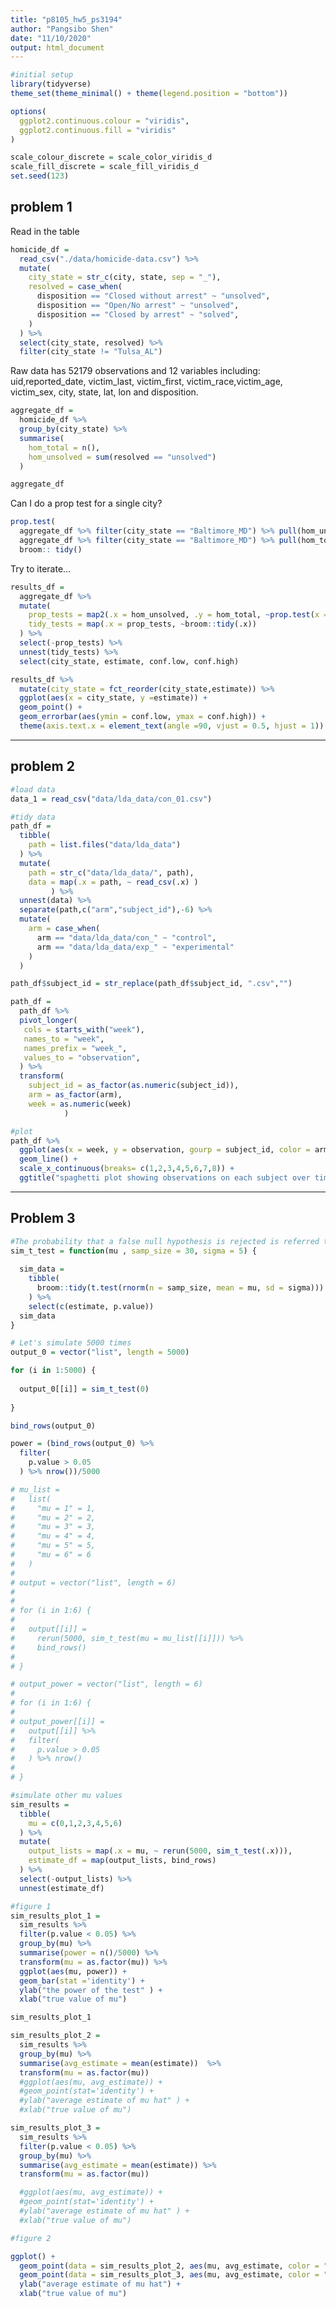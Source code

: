```yaml
---
title: "p8105_hw5_ps3194"
author: "Pangsibo Shen"
date: "11/10/2020"
output: html_document
---
```


```r
#initial setup
library(tidyverse)
theme_set(theme_minimal() + theme(legend.position = "bottom"))

options(
  ggplot2.continuous.colour = "viridis",
  ggplot2.continuous.fill = "viridis"
)

scale_colour_discrete = scale_color_viridis_d
scale_fill_discrete = scale_fill_viridis_d
set.seed(123)
```

## problem 1

Read in the table

```r
homicide_df =
  read_csv("./data/homicide-data.csv") %>%
  mutate(
    city_state = str_c(city, state, sep = "_"),
    resolved = case_when(
      disposition == "Closed without arrest" ~ "unsolved",
      disposition == "Open/No arrest" ~ "unsolved",
      disposition == "Closed by arrest" ~ "solved",
    )
  ) %>%
  select(city_state, resolved) %>%
  filter(city_state != "Tulsa_AL")
```
Raw data has 52179 observations and 12 variables including: uid,reported_date, victim_last, victim_first, victim_race,victim_age, victim_sex, city, state, lat, lon and disposition. 

```r
aggregate_df =
  homicide_df %>%
  group_by(city_state) %>%
  summarise(
    hom_total = n(),
    hom_unsolved = sum(resolved == "unsolved")
  )

aggregate_df
```
Can I do a prop test for a single city?

```r
prop.test(
  aggregate_df %>% filter(city_state == "Baltimore_MD") %>% pull(hom_unsolved),
  aggregate_df %>% filter(city_state == "Baltimore_MD") %>% pull(hom_total)) %>%
  broom:: tidy()
```

Try to iterate...

```r
results_df = 
  aggregate_df %>%
  mutate(
    prop_tests = map2(.x = hom_unsolved, .y = hom_total, ~prop.test(x = .x, n = .y)),
    tidy_tests = map(.x = prop_tests, ~broom::tidy(.x))
  ) %>%
  select(-prop_tests) %>%
  unnest(tidy_tests) %>%
  select(city_state, estimate, conf.low, conf.high)
```

```r
results_df %>%
  mutate(city_state = fct_reorder(city_state,estimate)) %>%
  ggplot(aes(x = city_state, y =estimate)) +
  geom_point() +
  geom_errorbar(aes(ymin = conf.low, ymax = conf.high)) +
  theme(axis.text.x = element_text(angle =90, vjust = 0.5, hjust = 1))
```
-------------------------------------------

## problem 2

```r
#load data
data_1 = read_csv("data/lda_data/con_01.csv")
```

```r
#tidy data
path_df = 
  tibble(
    path = list.files("data/lda_data")
  ) %>%
  mutate(
    path = str_c("data/lda_data/", path),
    data = map(.x = path, ~ read_csv(.x) )
         ) %>%
  unnest(data) %>%
  separate(path,c("arm","subject_id"),-6) %>%
  mutate(
    arm = case_when(
      arm == "data/lda_data/con_" ~ "control",
      arm == "data/lda_data/exp_" ~ "experimental"
    )
  )

path_df$subject_id = str_replace(path_df$subject_id, ".csv","")

path_df = 
  path_df %>%
  pivot_longer(
   cols = starts_with("week"),
   names_to = "week",
   names_prefix = "week_",
   values_to = "observation",
  ) %>%
  transform(
    subject_id = as_factor(as.numeric(subject_id)),
    arm = as_factor(arm),
    week = as.numeric(week)
            )
```


```r
#plot
path_df %>%
  ggplot(aes(x = week, y = observation, gourp = subject_id, color = arm)) +
  geom_line() +
  scale_x_continuous(breaks= c(1,2,3,4,5,6,7,8)) +
  ggtitle("spaghetti plot showing observations on each subject over time")
```

-----------------------------------

## Problem 3

```r
#The probability that a false null hypothesis is rejected is referred to as power
sim_t_test = function(mu , samp_size = 30, sigma = 5) {
  
  sim_data = 
    tibble(
      broom::tidy(t.test(rnorm(n = samp_size, mean = mu, sd = sigma)))
    ) %>%
    select(c(estimate, p.value))
  sim_data
}
```


```r
# Let's simulate 5000 times
output_0 = vector("list", length = 5000)

for (i in 1:5000) {
  
  output_0[[i]] = sim_t_test(0)
  
}

bind_rows(output_0)

power = (bind_rows(output_0) %>%
  filter(
    p.value > 0.05 
  ) %>% nrow())/5000
```


```r
# mu_list = 
#   list(
#     "mu = 1" = 1,
#     "mu = 2" = 2,
#     "mu = 3" = 3,
#     "mu = 4" = 4,
#     "mu = 5" = 5,
#     "mu = 6" = 6
#   )
# 
# output = vector("list", length = 6)
# 
# 
# for (i in 1:6) {
#   
#   output[[i]] = 
#     rerun(5000, sim_t_test(mu = mu_list[[i]])) %>% 
#     bind_rows()
#   
# }
```

```r

# output_power = vector("list", length = 6)
# 
# for (i in 1:6) {
# 
# output_power[[i]] =  
#   output[[i]] %>%
#   filter(
#     p.value > 0.05 
#   ) %>% nrow()
#   
# }

```

```r
#simulate other mu values
sim_results = 
  tibble(
    mu = c(0,1,2,3,4,5,6)
  ) %>% 
  mutate(
    output_lists = map(.x = mu, ~ rerun(5000, sim_t_test(.x))),
    estimate_df = map(output_lists, bind_rows)
  ) %>% 
  select(-output_lists) %>% 
  unnest(estimate_df)
```

```r
#figure 1
sim_results_plot_1 =
  sim_results %>%
  filter(p.value < 0.05) %>%
  group_by(mu) %>%
  summarise(power = n()/5000) %>%
  transform(mu = as.factor(mu)) %>%
  ggplot(aes(mu, power)) +
  geom_bar(stat ='identity') +
  ylab("the power of the test" ) +
  xlab("true value of mu")

sim_results_plot_1

sim_results_plot_2 =
  sim_results %>%
  group_by(mu) %>%
  summarise(avg_estimate = mean(estimate))  %>%
  transform(mu = as.factor(mu))
  #ggplot(aes(mu, avg_estimate)) +
  #geom_point(stat='identity') +
  #ylab("average estimate of mu hat" ) +
  #xlab("true value of mu")

sim_results_plot_3 =
  sim_results %>%
  filter(p.value < 0.05) %>%
  group_by(mu) %>%
  summarise(avg_estimate = mean(estimate)) %>%
  transform(mu = as.factor(mu))

  #ggplot(aes(mu, avg_estimate)) +
  #geom_point(stat='identity') +
  #ylab("average estimate of mu hat" ) +
  #xlab("true value of mu")

#figure 2

ggplot() +
  geom_point(data = sim_results_plot_2, aes(mu, avg_estimate, color = "all mu hat")) +
  geom_point(data = sim_results_plot_3, aes(mu, avg_estimate, color = "mu hat null rejected")) +
  ylab("average estimate of mu hat") +
  xlab("true value of mu")
```


